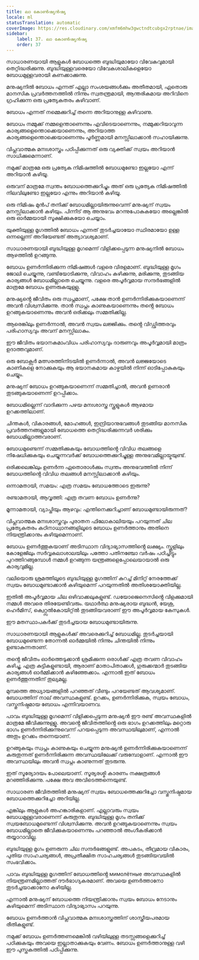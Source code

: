 ```yaml
---
title: ലാ കോൺഷ്യൻഷ്യ
locale: ml
statusTranslation: automatic
coverImage: https://res.cloudinary.com/xmfm6mhw3gwctndtcubgx2rptnae/image/upload/v1740337243/small_cover_educacion_fundamental_a051170f1c.webp
sidebar:
    label: 37. ലാ കോൺഷ്യൻഷ്യ
    order: 37
---
```

സാധാരണയായി ആളുകൾ ബോധത്തെ ബുദ്ധിയുമായോ വിവേകവുമായി തെറ്റിദ്ധരിക്കുന്നു. ബുദ്ധിയുള്ളവരെയോ വിവേകശാലികളെയോ ബോധമുള്ളവരായി കണക്കാക്കുന്നു.

മനുഷ്യനിൽ ബോധം എന്നത് എല്ലാ സംശയങ്ങൾക്കും അതീതമായി, ഏതൊരു മാനസിക പ്രവർത്തനത്തിൽ നിന്നും സ്വതന്ത്രമായി, ആന്തരികമായ അറിവിനെ ഗ്രഹിക്കുന്ന ഒരു പ്രത്യേകതരം കഴിവാണ്.

ബോധം എന്നത് നമ്മെക്കുറിച്ച് തന്നെ അറിയാനുള്ള കഴിവാണു.

ബോധം നമ്മുക്ക് നമ്മളെന്താണെന്നും എവിടെയാണെന്നും, നമ്മുക്കറിയാവുന്ന കാര്യങ്ങളെന്തൊക്കെയാണെന്നും, അറിയാത്ത കാര്യങ്ങളെന്തൊക്കെയാണെന്നും പൂർണ്ണമായി മനസ്സിലാക്കാൻ സഹായിക്കുന്നു.

വിപ്ലവാത്മക മനഃശാസ്ത്രം പഠിപ്പിക്കുന്നത് ഒരു വ്യക്തിക്ക് സ്വയം അറിയാൻ സാധിക്കുമെന്നാണ്.

നമുക്ക് മാത്രമേ ഒരു പ്രത്യേക നിമിഷത്തിൽ ബോധമുണ്ടോ ഇല്ലയോ എന്ന് അറിയാൻ കഴിയൂ.

ഒരുവന് മാത്രമേ സ്വന്തം ബോധത്തെക്കുറിച്ചും അത് ഒരു പ്രത്യേക നിമിഷത്തിൽ നിലവിലുണ്ടോ ഇല്ലയോ എന്നും അറിയാൻ കഴിയൂ.

ഒരു നിമിഷം മുൻപ് തനിക്ക് ബോധമില്ലായിരുന്നുവെന്ന് മനുഷ്യന് സ്വയം മനസ്സിലാക്കാൻ കഴിയും. പിന്നീട് ആ അനുഭവം മറന്നുപോകുകയോ അല്ലെങ്കിൽ ഒരു ഓർമ്മയായി സൂക്ഷിക്കുകയോ ചെയ്യാം.

യുക്തിയുള്ള മൃഗത്തിൽ ബോധം എന്നത് തുടർച്ചയായോ സ്ഥിരമായോ ഉള്ള ഒന്നല്ലെന്ന് അറിയേണ്ടത് അത്യാവശ്യമാണ്.

സാധാരണയായി ബുദ്ധിയുള്ള മൃഗമെന്ന് വിളിക്കപ്പെടുന്ന മനുഷ്യനിൽ ബോധം ആഴത്തിൽ ഉറങ്ങുന്നു.

ബോധം ഉണർന്നിരിക്കുന്ന നിമിഷങ്ങൾ വളരെ വിരളമാണ്. ബുദ്ധിയുള്ള മൃഗം ജോലി ചെയ്യുന്നു, വണ്ടിയോടിക്കുന്നു, വിവാഹം കഴിക്കുന്നു, മരിക്കുന്നു, തുടങ്ങിയ കാര്യങ്ങൾ ബോധമില്ലാതെ ചെയ്യുന്നു. വളരെ അപൂർവ്വമായ സന്ദർഭങ്ങളിൽ മാത്രമേ ബോധം ഉണരുകയുള്ളൂ.

മനുഷ്യൻ്റെ ജീവിതം ഒരു സ്വപ്നമാണ്, പക്ഷേ താൻ ഉണർന്നിരിക്കുകയാണെന്ന് അവൻ വിശ്വസിക്കുന്നു. താൻ സ്വപ്നം കാണുകയാണെന്നും തൻ്റെ ബോധം ഉറങ്ങുകയാണെന്നും അവൻ ഒരിക്കലും സമ്മതിക്കില്ല.

ആരെങ്കിലും ഉണർന്നാൽ, അവൻ സ്വയം ലജ്ജിക്കും. തൻ്റെ വിഡ്ഢിത്തരവും പരിഹാസ്യവും അവന് മനസ്സിലാകും.

ഈ ജീവിതം ഭയാനകമാംവിധം പരിഹാസ്യവും ദാരുണവും അപൂർവ്വമായി മാത്രം ഉദാത്തവുമാണ്.

ഒരു ബോക്സർ മത്സരത്തിനിടയിൽ ഉണർന്നാൽ, അവൻ ലജ്ജയോടെ കാണികളെ നോക്കുകയും ആ ഭയാനകമായ കാഴ്ചയിൽ നിന്ന് ഓടിപ്പോകുകയും ചെയ്യും.

മനുഷ്യന് ബോധം ഉറങ്ങുകയാണെന്ന് സമ്മതിച്ചാൽ, അവൻ ഉണരാൻ തുടങ്ങുകയാണെന്ന് ഉറപ്പിക്കാം.

ബോധമില്ലെന്ന് വാദിക്കുന്ന പഴയ മനഃശാസ്ത്ര സ്കൂളുകൾ ആഴമായ ഉറക്കത്തിലാണ്.

ചിന്തകൾ, വികാരങ്ങൾ, മോഹങ്ങൾ, ഇന്ദ്രിയാനുഭവങ്ങൾ തുടങ്ങിയ മാനസിക പ്രവർത്തനങ്ങളുമായി ബോധത്തെ തെറ്റിദ്ധരിക്കുന്നവർ ശരിക്കും ബോധമില്ലാത്തവരാണ്.

ബോധമുണ്ടെന്ന് സമ്മതിക്കുകയും ബോധത്തിൻ്റെ വിവിധ തലങ്ങളെ നിഷേധിക്കുകയും ചെയ്യുന്നവർക്ക് ബോധത്തെക്കുറിച്ചുള്ള അനുഭവമില്ലായ്മയുണ്ട്.

ഒരിക്കലെങ്കിലും ഉണർന്ന ഏതൊരാൾക്കും സ്വന്തം അനുഭവത്തിൽ നിന്ന് ബോധത്തിൻ്റെ വിവിധ തലങ്ങൾ മനസ്സിലാക്കാൻ കഴിയും.

ഒന്നാമതായി, സമയം: എത്ര സമയം ബോധത്തോടെ ഇരുന്നു?

രണ്ടാമതായി, ആവൃത്തി: എത്ര തവണ ബോധം ഉണർന്നു?

മൂന്നാമതായി, വ്യാപ്തിയും ആഴവും: എന്തിനെക്കുറിച്ചാണ് ബോധമുണ്ടായിരുന്നത്?

വിപ്ലവാത്മക മനഃശാസ്ത്രവും പുരാതന ഫിലോകാലിയയും പറയുന്നത് ചില പ്രത്യേകതരം കഠിനാധ്വാനങ്ങളിലൂടെ ബോധം ഉണർത്താനും അതിനെ നിയന്ത്രിക്കാനും കഴിയുമെന്നാണ്.

ബോധം ഉണർത്തുകയാണ് അടിസ്ഥാന വിദ്യാഭ്യാസത്തിൻ്റെ ലക്ഷ്യം. സ്കൂളിലും കോളേജിലും സർവ്വകലാശാലയിലും പത്തോ പതിനഞ്ചോ വർഷം പഠിച്ചിട്ടും പുറത്തിറങ്ങുമ്പോൾ നമ്മൾ ഉറങ്ങുന്ന യന്ത്രങ്ങളെപ്പോലെയായാൽ ഒരു കാര്യവുമില്ല.

വലിയൊരു ശ്രമത്തിലൂടെ ബുദ്ധിയുള്ള മൃഗത്തിന് കുറച്ച് മിനിറ്റ് നേരത്തേക്ക് സ്വയം ബോധമുണ്ടാക്കാൻ കഴിയുമെന്ന് പറയുന്നതിൽ അതിശയോക്തിയില്ല.

ഇതിൽ അപൂർവ്വമായ ചില ഒഴിവാക്കലുകളുണ്ട്. ഡയോജെനെസിൻ്റെ വിളക്കുമായി നമ്മൾ അവരെ തിരയേണ്ടിവരും. യഥാർത്ഥ മനുഷ്യരായ ബുദ്ധൻ, യേശു, ഹെർമിസ്, ക്വെറ്റ്സൽകോയിറ്റ്ൽ തുടങ്ങിയവരാണ് ഈ അപൂർവ്വമായ കേസുകൾ.

ഈ മതസ്ഥാപകർക്ക് തുടർച്ചയായ ബോധമുണ്ടായിരുന്നു.

സാധാരണയായി ആളുകൾക്ക് അവരെക്കുറിച്ച് ബോധമില്ല. തുടർച്ചയായി ബോധമുണ്ടെന്ന തോന്നൽ ഓർമ്മയിൽ നിന്നും ചിന്തയിൽ നിന്നും ഉണ്ടാകുന്നതാണ്.

തൻ്റെ ജീവിതം ഓർത്തെടുക്കാൻ ശ്രമിക്കുന്ന ഒരാൾക്ക് എത്ര തവണ വിവാഹം കഴിച്ചു, എത്ര കുട്ടികളുണ്ടായി, ആരാണ് മാതാപിതാക്കൾ, ഗുരുക്കന്മാർ തുടങ്ങിയ കാര്യങ്ങൾ ഓർമ്മിക്കാൻ കഴിഞ്ഞേക്കാം. എന്നാൽ ഇത് ബോധം ഉണർത്തുന്നതിന് തുല്യമല്ല.

മുമ്പത്തെ അധ്യായങ്ങളിൽ പറഞ്ഞത് വീണ്ടും പറയേണ്ടത് ആവശ്യമാണ്. ബോധത്തിന് നാല് അവസ്ഥകളുണ്ട്. ഉറക്കം, ഉണർന്നിരിക്കുക, സ്വയം ബോധം, വസ്തുനിഷ്ഠമായ ബോധം എന്നിവയാണവ.

പാവം ബുദ്ധിയുള്ള മൃഗമെന്ന് വിളിക്കപ്പെടുന്ന മനുഷ്യൻ ഈ രണ്ട് അവസ്ഥകളിൽ മാത്രമേ ജീവിക്കുന്നുള്ളൂ. അവൻ്റെ ജീവിതത്തിൻ്റെ ഒരു ഭാഗം ഉറക്കത്തിലും മറ്റൊരു ഭാഗം ഉണർന്നിരിക്കുന്നുവെന്ന് പറയപ്പെടുന്ന അവസ്ഥയിലുമാണ്, എന്നാൽ അതും ഉറക്കം തന്നെയാണ്.

ഉറങ്ങുകയും സ്വപ്നം കാണുകയും ചെയ്യുന്ന മനുഷ്യൻ ഉണർന്നിരിക്കുകയാണെന്ന് കരുതുന്നത് ഉണർന്നിരിക്കുന്ന അവസ്ഥയിലേക്ക് വരുമ്പോളാണ്. എന്നാൽ ഈ അവസ്ഥയിലും അവൻ സ്വപ്നം കാണുന്നത് തുടരുന്നു.

ഇത് സൂര്യോദയം പോലെയാണ്. സൂര്യരശ്മി കാരണം നക്ഷത്രങ്ങൾ മറഞ്ഞിരിക്കുന്നു. പക്ഷേ അവ അവിടെത്തന്നെയുണ്ട്.

സാധാരണ ജീവിതത്തിൽ മനുഷ്യന് സ്വയം ബോധത്തെക്കുറിച്ചോ വസ്തുനിഷ്ഠമായ ബോധത്തെക്കുറിച്ചോ അറിയില്ല.

എങ്കിലും ആളുകൾ അഹങ്കാരികളാണ്. എല്ലാവരും സ്വയം ബോധമുള്ളവരാണെന്ന് കരുതുന്നു. ബുദ്ധിയുള്ള മൃഗം തനിക്ക് സ്വയബോധമുണ്ടെന്ന് വിശ്വസിക്കുന്നു. അവൻ ഉറങ്ങുകയാണെന്നും സ്വയം ബോധമില്ലാതെ ജീവിക്കുകയാണെന്നും പറഞ്ഞാൽ അംഗീകരിക്കാൻ തയ്യാറാവില്ല.

ബുദ്ധിയുള്ള മൃഗം ഉണരുന്ന ചില സന്ദർഭങ്ങളുണ്ട്. അപകടം, തീവ്രമായ വികാരം, പുതിയ സാഹചര്യങ്ങൾ, അപ്രതീക്ഷിത സാഹചര്യങ്ങൾ തുടങ്ങിയവയിൽ സംഭവിക്കാം.

പാവം ബുദ്ധിയുള്ള മൃഗത്തിന് ബോധത്തിൻ്റെ мимолётные അവസ്ഥകളിൽ നിയന്ത്രണമില്ലാത്തത് ദൗർഭാഗ്യകരമാണ്. അവയെ ഉണർത്താനോ തുടർച്ചയാക്കാനോ കഴിയില്ല.

എന്നാൽ മനുഷ്യന് ബോധത്തെ നിയന്ത്രിക്കാനും സ്വയം ബോധം നേടാനും കഴിയുമെന്ന് അടിസ്ഥാന വിദ്യാഭ്യാസം പറയുന്നു.

ബോധം ഉണർത്താൻ വിപ്ലവാത്മക മനഃശാസ്ത്രത്തിന് ശാസ്ത്രീയപരമായ രീതികളുണ്ട്.

നമുക്ക് ബോധം ഉണർത്തണമെങ്കിൽ വഴിയിലുള്ള തടസ്സങ്ങളെക്കുറിച്ച് പഠിക്കുകയും അവയെ ഇല്ലാതാക്കുകയും വേണം. ബോധം ഉണർത്താനുള്ള വഴി ഈ പുസ്തകത്തിൽ പഠിപ്പിക്കുന്നു.

